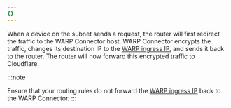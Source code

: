 ```yaml
---
{}
---
```


When a device on the subnet sends a request, the router will first redirect the traffic to the WARP Connector host. WARP Connector encrypts the traffic, changes its destination IP to the [WARP ingress IP](/cloudflare-one/connections/connect-devices/warp/deployment/firewall/#warp-ingress-ip), and sends it back to the router. The router will now forward this encrypted traffic to Cloudflare.

:::note

Ensure that your routing rules do not forward the [WARP ingress IP](/cloudflare-one/connections/connect-devices/warp/deployment/firewall/#warp-ingress-ip) back to the WARP Connector.
:::